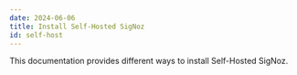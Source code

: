 ```yaml
---
date: 2024-06-06
title: Install Self-Hosted SigNoz
id: self-host
---
```


This documentation provides different ways to install Self-Hosted SigNoz.

<DocCardContainer>

<DocCard
    title="Docker Standalone"
    description="Install using Docker"
    href="/docs/install/docker"
/>

<DocCard
    title="Docker Swarm"
    description="Install using Docker"
    href="/docs/install/docker-swarm"
/>

<DocCard
    title="Kubernetes"
    description="Install on Kubernetes"
    href="/docs/install/kubernetes/"
/>

<DocCard
    title="Linux"
    description="Install on Linux"
    href="/docs/install/linux"
/>

</DocCardContainer>
